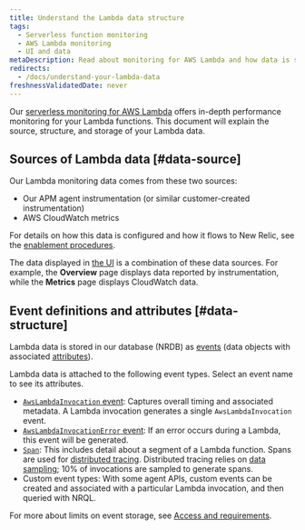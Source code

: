 ```yaml
---
title: Understand the Lambda data structure
tags:
  - Serverless function monitoring
  - AWS Lambda monitoring
  - UI and data
metaDescription: Read about monitoring for AWS Lambda and how data is structured and stored.
redirects:
  - /docs/understand-your-lambda-data
freshnessValidatedDate: never
---
```


Our [serverless monitoring for AWS Lambda](/docs/introduction-new-relic-monitoring-aws-lambda) offers in-depth performance monitoring for your Lambda functions. This document will explain the source, structure, and storage of your Lambda data.

## Sources of Lambda data [#data-source]

Our Lambda monitoring data comes from these two sources:

* Our APM agent instrumentation (or similar customer-created instrumentation)
* AWS CloudWatch metrics

For details on how this data is configured and how it flows to New Relic, see the [enablement procedures](/docs/install-enable-new-relics-monitoring-aws-lambda).

The data displayed in [the UI](/docs/lambda-monitoring-ui) is a combination of these data sources. For example, the <DoNotTranslate>**Overview**</DoNotTranslate> page displays data reported by instrumentation, while the <DoNotTranslate>**Metrics**</DoNotTranslate> page displays CloudWatch data.

## Event definitions and attributes [#data-structure]

Lambda data is stored in our database (NRDB) as [events](/docs/using-new-relic/welcome-new-relic/getting-started/glossary#event) (data objects with associated [attributes](/docs/using-new-relic/welcome-new-relic/getting-started/glossary#attribute)).

Lambda data is attached to the following event types. Select an event name to see its attributes.

* [`AwsLambdaInvocation` event](/attribute-dictionary/?event=AwsLambdaInvocation): Captures overall timing and associated metadata. A Lambda invocation generates a single `AwsLambdaInvocation` event.
* [`AwsLambdaInvocationError` event](/attribute-dictionary/?event=AwsLambdaInvocationError): If an error occurs during a Lambda, this event will be generated.
* [`Span`](/attribute-dictionary/?event=Span): This includes detail about a segment of a Lambda function. Spans are used for [distributed tracing](/docs/apm/distributed-tracing/getting-started/introduction-distributed-tracing). Distributed tracing relies on [data sampling](/docs/apm/distributed-tracing/getting-started/how-new-relic-distributed-tracing-works#sampling); 10% of invocations are sampled to generate spans.
* Custom event types: With some agent APIs, custom events can be created and associated with a particular Lambda invocation, and then queried with NRQL.

For more about limits on event storage, see [Access and requirements](/docs/introduction-new-relic-monitoring-aws-lambda#requirements).
